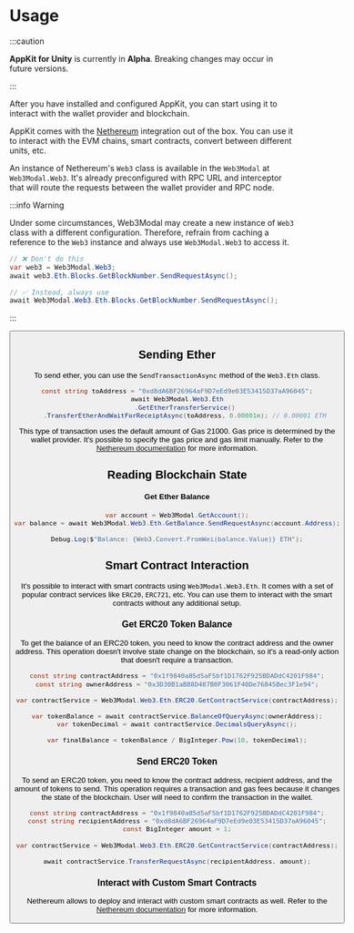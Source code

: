 
# Usage

:::caution

**AppKit for Unity** is currently in **Alpha**. Breaking changes may occur in future versions.

:::

After you have installed and configured AppKit,
you can start using it to interact with the wallet provider and blockchain.

AppKit comes with the [Nethereum](https://nethereum.com/) integration out of the box.
You can use it to interact with the EVM chains, smart contracts, convert between different units, etc.

An instance of Nethereum's `Web3` class is available in the `Web3Modal` at `Web3Modal.Web3`.
It's already preconfigured with RPC URL and interceptor that will route the requests between the wallet provider and RPC node.

:::info Warning

Under some circumstances, Web3Modal may create a new instance of `Web3` class with a different configuration.
Therefore, refrain from caching a reference to the `Web3` instance and always use `Web3Modal.Web3` to access it.

```csharp
// ❌ Don't do this
var web3 = Web3Modal.Web3;
await web3.Eth.Blocks.GetBlockNumber.SendRequestAsync();

// ✅ Instead, always use
await Web3Modal.Web3.Eth.Blocks.GetBlockNumber.SendRequestAsync();
```

:::

<Button
  name="Learn More About Nethereum"
  url="https://docs.nethereum.com/en/latest/getting-started/"
/>

## Sending Ether

To send ether, you can use the `SendTransactionAsync` method of the `Web3.Eth` class.

```csharp
const string toAddress = "0xd8dA6BF26964aF9D7eEd9e03E53415D37aA96045";
await Web3Modal.Web3.Eth
    .GetEtherTransferService()
    .TransferEtherAndWaitForReceiptAsync(toAddress, 0.00001m); // 0.00001 ETH
```

This type of transaction uses the default amount of Gas 21000. Gas price is determined by the wallet provider.
It's possible to specify the gas price and gas limit manually. Refer to the [Nethereum documentation](https://docs.nethereum.com/en/latest/nethereum-transferring-ether/#sending-a-transaction) for more information.

## Reading Blockchain State

#### Get Ether Balance

```csharp
var account = Web3Modal.GetAccount();
var balance = await Web3Modal.Web3.Eth.GetBalance.SendRequestAsync(account.Address);

Debug.Log($"Balance: {Web3.Convert.FromWei(balance.Value)} ETH");
```

## Smart Contract Interaction

It's possible to interact with smart contracts using `Web3Modal.Web3.Eth`.
It comes with a set of popular contract services like `ERC20`, `ERC721`, etc. You can use them to interact with the smart contracts without any additional setup.

### Get ERC20 Token Balance

To get the balance of an ERC20 token, you need to know the contract address and the owner address.
This operation doesn't involve state change on the blockchain, so it's a read-only action that doesn't require a transaction.

```csharp
const string contractAddress = "0x1f9840a85d5aF5bf1D1762F925BDADdC4201F984";
const string ownerAddress = "0x3D30B1aB88D487B0F3061F40De76845Bec3F1e94";

var contractService = Web3Modal.Web3.Eth.ERC20.GetContractService(contractAddress);

var tokenBalance = await contractService.BalanceOfQueryAsync(ownerAddress);
var tokenDecimal = await contractService.DecimalsQueryAsync();

var finalBalance = tokenBalance / BigInteger.Pow(10, tokenDecimal);
```

###

### Send ERC20 Token

To send an ERC20 token, you need to know the contract address, recipient address, and the amount of tokens to send.
This operation requires a transaction and gas fees because it changes the state of the blockchain. User will need to confirm the transaction in the wallet.

```csharp
const string contractAddress = "0x1f9840a85d5aF5bf1D1762F925BDADdC4201F984";
const string recipientAddress = "0xd8dA6BF26964aF9D7eEd9e03E53415D37aA96045";
const BigInteger amount = 1;

var contractService = Web3Modal.Web3.Eth.ERC20.GetContractService(contractAddress);

await contractService.TransferRequestAsync(recipientAddress, amount);
```

### Interact with Custom Smart Contracts

Nethereum allows to deploy and interact with custom smart contracts as well.
Refer to the [Nethereum documentation](https://docs.nethereum.com/en/latest/nethereum-smartcontrats-gettingstarted/) for more information.
